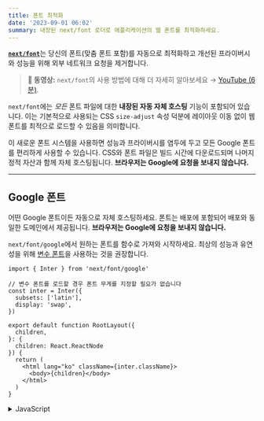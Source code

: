 ```yaml
---
title: 폰트 최적화
date: '2023-09-01 06:02'
summary: 내장된 next/font 로더로 애플리케이션의 웹 폰트를 최적화하세요.
---
```


<TOCInline toc={props.toc} asDisclosure />


[**`next/font`**](https://nextjs.org/docs/app/api-reference/components/font)는 당신의 폰트(맞춤 폰트 포함)를 자동으로 최적화하고 개선된 프라이버시와 성능을 위해 외부 네트워크 요청을 제거합니다.

> **🎥 동영상:** `next/font`의 사용 방법에 대해 더 자세히 알아보세요 → [YouTube (6분)](https://www.youtube.com/watch?v=L8_98i_bMMA).

`next/font`에는 _모든_ 폰트 파일에 대한 **내장된 자동 자체 호스팅** 기능이 포함되어 있습니다. 이는 기본적으로 사용되는 CSS `size-adjust` 속성 덕분에 레이아웃 이동 없이 웹 폰트를 최적으로 로드할 수 있음을 의미합니다.

이 새로운 폰트 시스템을 사용하면 성능과 프라이버시를 염두에 두고 모든 Google 폰트를 편리하게 사용할 수 있습니다. CSS와 폰트 파일은 빌드 시간에 다운로드되며 나머지 정적 자산과 함께 자체 호스팅됩니다. **브라우저는 Google에 요청을 보내지 않습니다.**

---

## Google 폰트

어떤 Google 폰트이든 자동으로 자체 호스팅하세요. 폰트는 배포에 포함되어 배포와 동일한 도메인에서 제공됩니다. **브라우저는 Google에 요청을 보내지 않습니다.**

`next/font/google`에서 원하는 폰트를 함수로 가져와 시작하세요. 최상의 성능과 유연성을 위해 [변수 폰트](https://fonts.google.com/variablefonts)을 사용하는 것을 권장합니다.

```tsx filename="app/layout.tsx" switcher
import { Inter } from 'next/font/google'

// 변수 폰트를 로드할 경우 폰트 무게를 지정할 필요가 없습니다
const inter = Inter({
  subsets: ['latin'],
  display: 'swap',
})

export default function RootLayout({
  children,
}: {
  children: React.ReactNode
}) {
  return (
    <html lang="ko" className={inter.className}>
      <body>{children}</body>
    </html>
  )
}
```
<details>
    <summary>JavaScript</summary>
```jsx filename="app/layout.js" switcher
import { Inter } from 'next/font/google'

// 변수 폰트를 로드할 경우 폰트 무게를 지정할 필요가 없습니다
const inter = Inter({
  subsets: ['latin'],
  display: 'swap',
})

export default function RootLayout({ children }) {
  return (
    <html lang="ko" className={inter.className}>
      <body>{children}</body>
    </html>
  )
}
```
</details>

변수 폰트를 사용할 수 없는 경우 **Weight를 지정해야** 합니다:

```tsx filename="app/layout.tsx" switcher
import { Roboto } from 'next/font/google'

const roboto = Roboto({
  weight: '400',
  subsets: ['latin'],
  display: 'swap',
})

export default function RootLayout({
  children,
}: {
  children: React.ReactNode
}) {
  return (
    <html lang="ko" className={roboto.className}>
      <body>{children}</body>
    </html>
  )
}
```
<details>
    <summary>JavaScript</summary>
```jsx filename="app/layout.js" switcher
import { Roboto } from 'next/font/google'

const roboto = Roboto({
  weight: '400',
  subsets: ['latin'],
  display: 'swap',
})

export default function RootLayout({ children }) {
  return (
    <html lang="ko" className={roboto.className}>
      <body>{children}</body>
    </html>
  )
}
```
</details>

여러 폰트 Weight와/또는 스타일을 배열을 사용하여 지정할 수 있습니다:

```jsx filename="app/layout.js"
const roboto = Roboto({
  weight: ['400', '700'],
  style: ['normal', 'italic'],
  subsets: ['latin'],
  display: 'swap',
})
```

> **알아두면 좋습니다**: 여러 단어로 된 폰트 이름에는 밑줄(\_)을 사용하세요. 예를 들어 `Roboto Mono`는 `Roboto_Mono`로 가져와야 합니다.

### 부분 집합 지정하기

Google 폰트는 자동으로 [부분 집합화](https://fonts.google.com/knowledge/glossary/subsetting)됩니다. 이로 인해 폰트 파일의 크기가 줄어들고 성능이 향상됩니다. 미리 로드하려는 부분 집합을 정의해야 합니다. [`preload`](https://nextjs.org/docs/app/api-reference/components/font#preload)가 `true`인 상태에서 부분 집합을 지정하지 않으면 경고가 발생합니다.

함수 호출에 추가하여 이를 수행할 수 있습니다:

```tsx filename="app/layout.tsx" switcher
const inter = Inter({ subsets: ['latin'] })
```
<details>
    <summary>JavaScript</summary>
```jsx filename="app/layout.js" switcher
const inter = Inter({ subsets: ['latin'] })
```
</details>

더 자세한 정보는 [폰트 API 참조](https://nextjs.org/docs/app/api-reference/components/font)를 참조하세요.

### 여러 폰트 사용하기

애플리케이션에서 여러 폰트를 가져와서 사용할 수 있습니다. 접근 방법은 두 가지가 있습니다.

첫 번째 방법은 폰트를 내보내는 유틸리티 함수를 만들어서 해당 폰트를 가져와 필요한 곳에서 `className`을 적용하는 것입니다. 이렇게 하면 폰트가 렌더링될 때만 미리 로드됩니다:

```ts filename="app/fonts.ts" switcher
import { Inter, Roboto_Mono } from 'next/font/google'

export const inter = Inter({
  subsets: ['latin'],
  display: 'swap',
})

export const roboto_mono = Roboto_Mono({
  subsets: ['latin'],
  display: 'swap',
})
```
<details>
    <summary>JavaScript</summary>
```js filename="app/fonts.js" switcher
import { Inter, Roboto_Mono } from 'next/font/google'

export const inter = Inter({
  subsets: ['latin'],
  display: 'swap',
})

export const roboto_mono = Roboto_Mono({
  subsets: ['latin'],
  display: 'swap',
})
```
</details>


```tsx filename="app/layout.tsx" switcher
import { inter } from './fonts'

export default function Layout({ children }
: { children: React.ReactNode }) {
  return (
    <html lang="en" className={inter.className}>
      <body>
        <div>{children}</div>
      </body>
    </html>
  )
}
```
<details>
    <summary>JavaScript</summary>
```jsx filename="app/layout.js" switcher
import { inter } from './fonts'

export default function Layout({ children }) {
  return (
    <html lang="en" className={inter.className}>
      <body>
        <div>{children}</div>
      </body>
    </html>
  )
}
```
</details>

```tsx filename="app/page.tsx" switcher
import { roboto_mono } from './fonts'

export default function Page() {
  return (
    <>
      <h1 className={roboto_mono.className}>내 페이지</h1>
    </>
  )
}
```
<details>
    <summary>JavaScript</summary>
```jsx filename="app/page.js" switcher
import { roboto_mono } from './fonts'

export default function 페이지() {
  return (
    <>
      <h1 className={roboto_mono.className}>내 페이지</h1>
    </>
  )
}
```
</details>

위 예제에서는, `Inter` 폰트는 전역적으로 적용되며, `Roboto Mono` 폰트는 필요에 따라 가져와서 적용할 수 있습니다.

또한, [CSS 변수](https://nextjs.org/docs/app/api-reference/components/font#variable)를 생성하고 선호하는 CSS 솔루션과 함께 사용할 수 있습니다:

```tsx filename="app/layout.tsx" switcher
import { Inter, Roboto_Mono } from 'next/font/google'
import styles from './global.css'

const inter = Inter({
  subsets: ['latin'],
  variable: '--font-inter',
  display: 'swap',
})

const roboto_mono = Roboto_Mono({
  subsets: ['latin'],
  variable: '--font-roboto-mono',
  display: 'swap',
})

export default function 루트레이아웃({
  children,
}: {
  children: React.ReactNode
}) {
  return (
    <html 
      lang="en" 
      className={`${inter.variable} ${roboto_mono.variable}`}
    >
      <body>
        <h1>내 앱</h1>
        <div>{children}</div>
      </body>
    </html>
  )
}
```
<details>
    <summary>JavaScript</summary>
```jsx filename="app/layout.js" switcher
import { Inter, Roboto_Mono } from 'next/font/google'

const inter = Inter({
  subsets: ['latin'],
  variable: '--font-inter',
  display: 'swap',
})

const roboto_mono = Roboto_Mono({
  subsets: ['latin'],
  variable: '--font-roboto-mono',
  display: 'swap',
})

export default function 루트레이아웃({ children }) {
  return (
    <html 
      lang="en" 
      className={`${inter.variable} ${roboto_mono.variable}`}
    >
      <body>
        <h1>내 앱</h1>
        <div>{children}</div>
      </body>
    </html>
  )
}
```
</details>



```css filename="app/global.css"
html {
  font-family: var(--font-inter);
}

h1 {
  font-family: var(--font-roboto-mono);
}
```

위 예제에서는 `Inter` 폰트가 전역적으로 적용될 것이며, `<h1>` 태그는 `Roboto Mono` 폰트 스타일로 꾸며집니다.

> **추천사항**: 각각의 새로운 폰트는 클라이언트가 다운로드해야 하는 추가 리소스이므로, 여러 폰트를 사용할 때는 신중하게 사용하세요.

---

## 로컬 폰트

`next/font/local`을 임포트하고 로컬 폰트 파일의 `src`를 지정하세요. 최상의 성능과 유연성을 위해 [변수 폰트](https://fonts.google.com/variablefonts) 사용을 권장합니다.

```tsx filename="app/layout.tsx" switcher
import localFont from 'next/font/local'

// 폰트 파일은 `app` 내에 함께 위치할 수 있습니다.
const myFont = localFont({
  src: './my-font.woff2',
  display: 'swap',
})

export default function RootLayout({
  children,
}: {
  children: React.ReactNode
}) {
  return (
    <html lang="en" className={myFont.className}>
      <body>{children}</body>
    </html>
  )
}
```
<details>
    <summary>JavaScript</summary>
```jsx filename="app/layout.js" switcher
import localFont from 'next/font/local'

// 폰트 파일은 `app` 내에 함께 위치할 수 있습니다.
const myFont = localFont({
  src: './my-font.woff2',
  display: 'swap',
})

export default function RootLayout({ children }) {
  return (
    <html lang="en" className={myFont.className}>
      <body>{children}</body>
    </html>
  )
}
```
</details>



하나의 폰트 패밀리에 여러 파일을 사용하려면 `src`는 배열로 될 수 있습니다:

```js
const roboto = localFont({
  src: [
    {
      path: './Roboto-Regular.woff2',
      weight: '400',
      style: 'normal',
    },
    {
      path: './Roboto-Italic.woff2',
      weight: '400',
      style: 'italic',
    },
    {
      path: './Roboto-Bold.woff2',
      weight: '700',
      style: 'normal',
    },
    {
      path: './Roboto-BoldItalic.woff2',
      weight: '700',
      style: 'italic',
    },
  ],
})
```

더 자세한 정보는 [폰트 API 레퍼런스](https://nextjs.org/docs/app/api-reference/components/font)에서 확인하세요.

---

## Tailwind CSS와 함께 사용하기

`next/font`는 [Tailwind CSS](https://tailwindcss.com/)와 [CSS 변수](https://nextjs.org/docs/app/api-reference/components/font#css-variables)를 통해 함께 사용될 수 있습니다.

아래 예제에서는 `next/font/google`의 폰트 `Inter`를 사용합니다(구글 또는 로컬 폰트 중 어떤 폰트든 사용 가능합니다). `variable` 옵션으로 폰트를 로드하여 CSS 변수 이름을 정의하고 `inter`에 할당합니다. 그런 다음 `inter.variable`을 사용하여 HTML 문서에 CSS 변수를 추가합니다.

```tsx filename="app/layout.tsx" switcher
import { Inter, Roboto_Mono } from 'next/font/google'

const inter = Inter({
  subsets: ['latin'],
  display: 'swap',
  variable: '--font-inter',
})

const roboto_mono = Roboto_Mono({
  subsets: ['latin'],
  display: 'swap',
  variable: '--font-roboto-mono',
})

export default function RootLayout({
  children,
}: {
  children: React.ReactNode
}) {
  return (
    <html 
      lang="en" 
      className={`${inter.variable} ${roboto_mono.variable}`}
    >
      <body>{children}</body>
    </html>
  )
}
```
<details>
    <summary>JavaScript</summary>
```jsx filename="app/layout.js" switcher
import { Inter, Roboto_Mono } from 'next/font/google'

const inter = Inter({
  subsets: ['latin'],
  display: 'swap',
  variable: '--font-inter',
})

const roboto_mono = Roboto_Mono({
  subsets: ['latin'],
  display: 'swap',
  variable: '--font-roboto-mono',
})

export default function RootLayout({ children }) {
  return (
    <html 
      lang="en" 
      className={`${inter.variable} ${roboto_mono.variable}`}
    >
      <body>{children}</body>
    </html>
  )
}
```
</details>



마지막으로, CSS 변수를 [Tailwind CSS 설정](/docs/nextjs/styling/tailwind-css#tailwind-설정하기)에 추가하세요:

```js filename="tailwind.config.js"
/** @type {import('tailwindcss').Config} */
module.exports = {
  content: [
    './pages/**/*.{js,ts,jsx,tsx}',
    './components/**/*.{js,ts,jsx,tsx}',
    './app/**/*.{js,ts,jsx,tsx}',
  ],
  theme: {
    extend: {
      fontFamily: {
        sans: ['var(--font-inter)'],
        mono: ['var(--font-roboto-mono)'],
      },
    },
  },
  plugins: [],
}
```

이제 `font-sans`와 `font-mono` 유틸리티 클래스를 사용하여 요소에 폰트를 적용할 수 있습니다.

---

## 미리 로딩하기

사이트의 페이지에서 폰트 함수가 호출되면 모든 루트에서 전역적으로 사용 가능하거나 미리 로드되지 않습니다. 대신 폰트는 사용된 파일의 유형에 따라 관련 루트에서만 미리 로드됩니다:

- [고유 페이지](/docs/nextjs/routing/pages-and-layouts#페이지)인 경우 해당 페이지의 고유 루트에서 미리 로드됩니다.
- [레이아웃](/docs/nextjs/routing/pages-and-layouts#레이아웃)인 경우 레이아웃으로 감싸진 모든 루트에서 미리 로드됩니다.
- [루트 레이아웃](/docs/nextjs/routing/pages-and-layouts#root-레이아웃)인 경우 모든 루트에서 미리 로드됩니다.

---

## 폰트 재사용

`localFont` 또는 Google 폰트 함수를 호출할 때마다 해당 폰트는 애플리케이션에서 하나의 인스턴스로 호스팅됩니다. 따라서 여러 파일에서 같은 폰트 함수를 로드하면 같은 폰트의 여러 인스턴스가 호스팅됩니다. 이런 상황에서는 다음을 권장합니다:

- 공유 파일에서 폰트 로더 함수를 호출합니다.
- 상수로 내보냅니다.
- 이 폰트를 사용하고자 하는 각 파일에서 상수를 가져옵니다.




